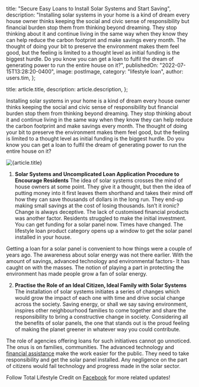 
  title: "Secure Easy Loans to Install Solar Systems and Start Saving",
  description:
    "Installing solar systems in your home is a kind of dream every house owner thinks keeping the social and civic sense of responsibility but financial burden stop them from thinking beyond dreaming. They stop thinking about it and continue living in the same way when they know they can help reduce the carbon footprint and make savings every month. The thought of doing your bit to preserve the environment makes them feel good, but the feeling is limited to a thought level as initial funding is the biggest hurdle. Do you know you can get a loan to fulfil the dream of generating power to run the entire house on it?",
  publishedOn: "2022-07-15T13:28:20-0400",
  image: postImage,
  category: "lifestyle loan",
  author: users.tim,
};

  title: article.title,
  description: article.description,
};


Installing solar systems in your home is a kind of dream every house owner thinks keeping the social and civic sense of responsibility but financial burden stop them from thinking beyond dreaming. They stop thinking about it and continue living in the same way when they know they can help reduce the carbon footprint and make savings every month. The thought of doing your bit to preserve the environment makes them feel good, but the feeling is limited to a thought level as initial funding is the biggest hurdle. Do you know you can get a loan to fulfil the dream of generating power to run the entire house on it?

<Image src={postImage} alt={article.title} />

1. **Solar Systems and Uncomplicated Loan Application Procedure to Encourage Residents**
   The idea of solar systems crosses the mind of house owners at some point. They give it a thought, but then the idea of putting money into it first leaves them shorthand and takes their mind off how they can save thousands of dollars in the long run. They end-up making small savings at the cost of losing thousands. Isn’t it ironic? Change is always deceptive. The lack of customised financial products was another factor. Residents struggled to make the initial investment. You can get funding for a solar panel now. Times have changed. The lifestyle loan product category opens up a window to get the solar panel installed in your house.

Getting a loan for a solar panel is convenient to how things were a couple of years ago. The awareness about solar energy was not there earlier. With the amount of savings, advanced technology and environmental factors- It has caught on with the masses. The notion of playing a part in protecting the environment has made people grow a fan of solar energy.

2. **Practise the Role of an Ideal Citizen, Ideal Family with Solar Systems**
   The installation of solar systems initiates a series of changes which would grow the impact of each one with time and drive social change across the society. Saving energy, or shall we say saving environment, inspires other neighbourhood families to come together and share the responsibility to bring a constructive change in society. Considering all the benefits of solar panels, the one that stands out is the proud feeling of making the planet greener in whatever way you could contribute.

The role of agencies offering loans for such initiatives cannot go unnoticed. The onus is on families, communities. The advanced technology and [financial assistance](https://tlc.com.au/) make the work easier for the public. They need to take responsibility and get the solar panel installed. Any negligence on the part of citizens would fail technology and progress made in the solar sector.

Follow Total Lifestyle Credit on [Facebook](https://www.facebook.com/totallifestylecredit/) for more related updates!
